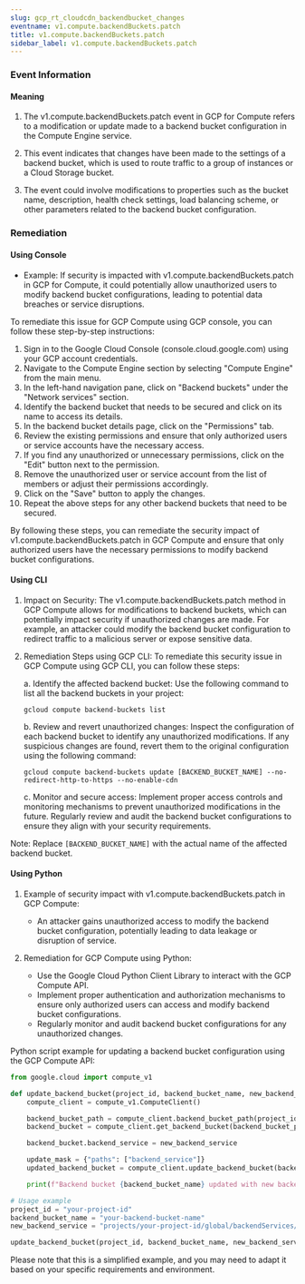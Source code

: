 ```yaml
--- 
slug: gcp_rt_cloudcdn_backendbucket_changes
eventname: v1.compute.backendBuckets.patch
title: v1.compute.backendBuckets.patch
sidebar_label: v1.compute.backendBuckets.patch
---
```

                       
### Event Information

#### Meaning

1. The v1.compute.backendBuckets.patch event in GCP for Compute refers to a modification or update made to a backend bucket configuration in the Compute Engine service.

2. This event indicates that changes have been made to the settings of a backend bucket, which is used to route traffic to a group of instances or a Cloud Storage bucket.

3. The event could involve modifications to properties such as the bucket name, description, health check settings, load balancing scheme, or other parameters related to the backend bucket configuration.

### Remediation

#### Using Console

- Example: If security is impacted with v1.compute.backendBuckets.patch in GCP for Compute, it could potentially allow unauthorized users to modify backend bucket configurations, leading to potential data breaches or service disruptions.

To remediate this issue for GCP Compute using GCP console, you can follow these step-by-step instructions:

1. Sign in to the Google Cloud Console (console.cloud.google.com) using your GCP account credentials.
2. Navigate to the Compute Engine section by selecting "Compute Engine" from the main menu.
3. In the left-hand navigation pane, click on "Backend buckets" under the "Network services" section.
4. Identify the backend bucket that needs to be secured and click on its name to access its details.
5. In the backend bucket details page, click on the "Permissions" tab.
6. Review the existing permissions and ensure that only authorized users or service accounts have the necessary access.
7. If you find any unauthorized or unnecessary permissions, click on the "Edit" button next to the permission.
8. Remove the unauthorized user or service account from the list of members or adjust their permissions accordingly.
9. Click on the "Save" button to apply the changes.
10. Repeat the above steps for any other backend buckets that need to be secured.

By following these steps, you can remediate the security impact of v1.compute.backendBuckets.patch in GCP Compute and ensure that only authorized users have the necessary permissions to modify backend bucket configurations.

#### Using CLI

1. Impact on Security: The v1.compute.backendBuckets.patch method in GCP Compute allows for modifications to backend buckets, which can potentially impact security if unauthorized changes are made. For example, an attacker could modify the backend bucket configuration to redirect traffic to a malicious server or expose sensitive data.

2. Remediation Steps using GCP CLI: To remediate this security issue in GCP Compute using GCP CLI, you can follow these steps:

   a. Identify the affected backend bucket: Use the following command to list all the backend buckets in your project:
   ```
   gcloud compute backend-buckets list
   ```

   b. Review and revert unauthorized changes: Inspect the configuration of each backend bucket to identify any unauthorized modifications. If any suspicious changes are found, revert them to the original configuration using the following command:
   ```
   gcloud compute backend-buckets update [BACKEND_BUCKET_NAME] --no-redirect-http-to-https --no-enable-cdn
   ```

   c. Monitor and secure access: Implement proper access controls and monitoring mechanisms to prevent unauthorized modifications in the future. Regularly review and audit the backend bucket configurations to ensure they align with your security requirements.

Note: Replace `[BACKEND_BUCKET_NAME]` with the actual name of the affected backend bucket.

#### Using Python

1. Example of security impact with v1.compute.backendBuckets.patch in GCP Compute:
   - An attacker gains unauthorized access to modify the backend bucket configuration, potentially leading to data leakage or disruption of service.

2. Remediation for GCP Compute using Python:
   - Use the Google Cloud Python Client Library to interact with the GCP Compute API.
   - Implement proper authentication and authorization mechanisms to ensure only authorized users can access and modify backend bucket configurations.
   - Regularly monitor and audit backend bucket configurations for any unauthorized changes.

Python script example for updating a backend bucket configuration using the GCP Compute API:

```python
from google.cloud import compute_v1

def update_backend_bucket(project_id, backend_bucket_name, new_backend_service):
    compute_client = compute_v1.ComputeClient()

    backend_bucket_path = compute_client.backend_bucket_path(project_id, backend_bucket_name)
    backend_bucket = compute_client.get_backend_bucket(backend_bucket_path)

    backend_bucket.backend_service = new_backend_service

    update_mask = {"paths": ["backend_service"]}
    updated_backend_bucket = compute_client.update_backend_bucket(backend_bucket_path, backend_bucket, update_mask)

    print(f"Backend bucket {backend_bucket_name} updated with new backend service: {new_backend_service}")

# Usage example
project_id = "your-project-id"
backend_bucket_name = "your-backend-bucket-name"
new_backend_service = "projects/your-project-id/global/backendServices/your-backend-service"

update_backend_bucket(project_id, backend_bucket_name, new_backend_service)
```

Please note that this is a simplified example, and you may need to adapt it based on your specific requirements and environment.


 
